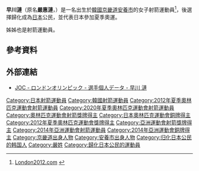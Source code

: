 {{MedalTableTop}}
{{MedalSport | 女子[[射箭|射箭]]}}
{{MedalCountry | {{JPN}} }}
{{Medal|Competition|[[奧林匹克運動會|奧林匹克運動會]]}}
{{MedalBronze | [[2012年夏季奧林匹克運動會|2012年 倫敦]] | [[2012年夏季奧林匹克運動會女子團體射箭比賽|團體]]}}
{{Medal|Competition|[[亞洲運動會|亞洲運動會]]}}
{{MedalBronze | [[2014年亞洲運動會|2014年 仁川]] | [[2014年亞洲運動會射箭比賽|團體]]}}
{{Medal|Competition|[[亞洲射箭錦標賽|亞洲錦標賽]]}}
{{MedalGold | [[2011年亞洲射箭錦標賽|2011年 德黑蘭]] | 團體}}
{{MedalSilver | [[2011年亞洲射箭錦標賽|2011年 德黑蘭]] | 混合團體}}
{{MedalBronze | [[2011年亞洲射箭錦標賽|2011年 德黑蘭]] | 個人}}
{{MedalBottom}}
{{Japanese|japanese=早川 漣|kana=はやかわ れん|romaji=Hayakawa Ren}}
'''早川漣'''（原名'''嚴惠漣'''，{{bd|1987年|8月24日|catIdx=Hayakawa, Ren}}）是一名出生於[[韓國|韓國]][[京畿道|京畿道]][[安養市|安養市]]的女子射箭運動員<ref>[http://www.london2012.com/athlete/hayakawa-ren-1014184/ London2012.com] {{webarchive|url=https://archive.is/20130103192203/www.london2012.com/athlete/hayakawa-ren-1014184/ |date=2013-01-03 }}</ref>，後選擇歸化成為[[日本|日本]]公民，並代表日本參加夏季奧運。

姊姊{{link-ja|早川浪|早川浪}}也是射箭運動員。

== 參考資料 ==
{{reflist}}

== 外部連結 ==
* [http://www.joc.or.jp/games/olympic/london/sports/archery/team/hayakawaren.html JOC - ロンドンオリンピック - 選手個人データ - 早川 漣] {{Wayback|url=http://www.joc.or.jp/games/olympic/london/sports/archery/team/hayakawaren.html |date=20200804222652 }} {{ja icon}}

{{DEFAULTSORT:Hayakawa, Ren}}
[[Category:日本射箭運動員|Category:日本射箭運動員]]
[[Category:韓國射箭運動員|Category:韓國射箭運動員]]
[[Category:2012年夏季奧林匹克運動會射箭運動員|Category:2012年夏季奧林匹克運動會射箭運動員]]
[[Category:2020年夏季奧林匹克運動會射箭運動員|Category:2020年夏季奧林匹克運動會射箭運動員]]
[[Category:奧林匹克運動會射箭獎牌得主|Category:奧林匹克運動會射箭獎牌得主]]
[[Category:日本奧林匹克運動會銅牌得主|Category:日本奧林匹克運動會銅牌得主]] 
[[Category:2012年夏季奧林匹克運動會獎牌得主|Category:2012年夏季奧林匹克運動會獎牌得主]]
[[Category:亞洲運動會射箭獎牌得主|Category:亞洲運動會射箭獎牌得主]]
[[Category:2014年亞洲運動會射箭運動員|Category:2014年亞洲運動會射箭運動員]]
[[Category:2014年亞洲運動會銅牌得主|Category:2014年亞洲運動會銅牌得主]]
[[Category:京畿道出身人物|Category:京畿道出身人物]]
[[Category:安養市出身人物|Category:安養市出身人物]]
[[Category:归化日本公民的韩国人|Category:归化日本公民的韩国人]]
[[Category:嚴姓|Category:嚴姓]]
[[Category:歸化日本公民的運動員|Category:歸化日本公民的運動員]]